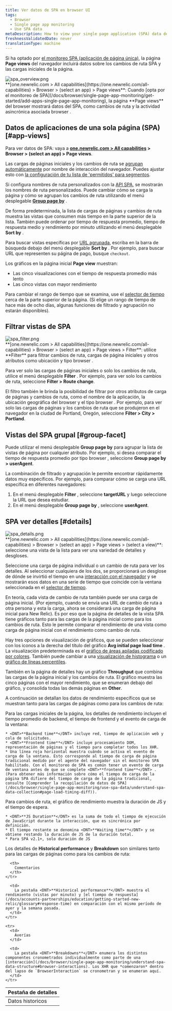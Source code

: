```yaml
---
title: Ver datos de SPA en browser UI
tags:
  - Browser
  - Single page app monitoring
  - Use SPA data
metaDescription: How to view your single page application (SPA) data details in browser.
freshnessValidatedDate: never
translationType: machine
---
```


Si ha optado por [el monitoreo SPA (aplicación de página única)](/docs/browser/single-page-app-monitoring/get-started/welcome-single-page-app-monitoring), la página <DNT>**Page views**</DNT> del navegador incluirá datos sobre los cambios de ruta SPA y las cargas iniciales de la página.

<img title="spa_overview.png" alt="spa_overview.png" src="/images/browser_screenshot-full_spa-pageviews.webp" />

<figcaption>
  <DNT>**[one.newrelic.com &gt; All capabilities](https://one.newrelic.com/all-capabilities) &gt; Browser &gt; (select an app) &gt; Page views**</DNT>: Cuando [opta por el monitoreo de SPA](/docs/browser/single-page-app-monitoring/get-started/add-apps-single-page-app-monitoring), la página <DNT>**Page views**</DNT> del browser mostrará datos del SPA, como cambios de ruta y la actividad asincrónica asociada browser .
</figcaption>

## Datos de aplicaciones de una sola página (SPA) [#app-views]

Para ver datos de SPA: vaya a <DNT>**[one.newrelic.com &gt; All capabilities](https://one.newrelic.com/all-capabilities) &gt; Browser &gt; (select an app) &gt; Page views**</DNT>.

Las cargas de páginas iniciales y los cambios de ruta se [agrupan automáticamente](/docs/browser/new-relic-browser/configuration/group-browser-metrics-urls#hierarchy) por nombre de interacción del navegador. Puedes ajustar esto con [la configuración de tu lista de &apos;permitidos&apos; para segmentos](/docs/browser/new-relic-browser/installation-configuration/url-whitelists-grouping-browser-metrics).

Si configura nombres de ruta personalizados con la [API SPA](/docs/browser/new-relic-browser/browser-agent-spa-api), se mostrarán los nombres de ruta personalizados. Puede cambiar cómo se carga la página y cómo se agrupan los cambios de ruta utilizando el menú desplegable [<DNT>**Group page by**</DNT>](/docs/browser/single-page-app-monitoring/use-spa-data/view-spa-data-new-relic-browser#group-facet) .

De forma predeterminada, la lista de cargas de páginas y cambios de ruta muestra las vistas que consumen más tiempo en la parte superior de la lista. También puede ordenar por tiempo de respuesta promedio, tiempo de respuesta medio y rendimiento por minuto utilizando el menú desplegable <DNT>**Sort by**</DNT> .

Para buscar vistas específicas por [URL agrupada](/docs/browser/new-relic-browser/configuration/group-browser-metrics-urls#hierarchy), escriba en la barra de búsqueda debajo del menú desplegable <DNT>**Sort by**</DNT> . Por ejemplo, para buscar URL que representen su página de pago, busque `checkout`.

Los gráficos en la página inicial <DNT>**Page view**</DNT> muestran:

* Las cinco visualizaciones con el tiempo de respuesta promedio más lento
* Las cinco vistas con mayor rendimiento

Para cambiar el rango de tiempo que se examina, use el [selector de tiempo](/docs/query-your-data/explore-query-data/dashboards/manage-your-dashboard/#dash-time-picker) cerca de la parte superior de la página. (Si elige un rango de tiempo de hace más de ocho días, algunas funciones de filtrado y agrupación no estarán disponibles).

## Filtrar vistas de SPA

<img title="spa_filter.png" alt="spa_filter.png" src="/images/browser_screenshot-full_spa-filters.webp" />

<figcaption>
  <DNT>**[one.newrelic.com &gt; All capabilities](https://one.newrelic.com/all-capabilities) &gt; Browser &gt; (select an app) &gt; Page views &gt; Filter**</DNT>: utilice <DNT>**Filter**</DNT> para filtrar cambios de ruta, cargas de página iniciales y otros atributos como ubicación y tipo browser .
</figcaption>

Para ver solo las cargas de páginas iniciales o solo los cambios de ruta, utilice el menú desplegable <DNT>**Filter**</DNT> . Por ejemplo, para ver solo los cambios de ruta, seleccione <DNT>**Filter &gt; Route change**</DNT>.

El filtro también le brinda la posibilidad de filtrar por otros atributos de carga de páginas y cambios de ruta, como el nombre de la aplicación, la ubicación geográfica del browser y el tipo browser . Por ejemplo, para ver solo las cargas de páginas y los cambios de ruta que se produjeron en el navegador en la ciudad de Portland, Oregón, seleccione <DNT>**Filter &gt; City &gt; Portland**</DNT>.

## Vistas del SPA grupal [#group-facet]

Puede utilizar el menú desplegable <DNT>**Group page by**</DNT> para agrupar la lista de vistas de página por cualquier atributo. Por ejemplo, si desea comparar el tiempo de respuesta promedio por tipo browser , seleccione <DNT>**Group page by &gt; userAgent**</DNT>.

La combinación de filtrado y agrupación le permite encontrar rápidamente datos muy específicos. Por ejemplo, para comparar cómo se carga una URL específica en diferentes navegadores:

1. En el menú desplegable <DNT>**Filter**</DNT> , seleccione <DNT>**targetURL**</DNT> y luego seleccione la URL que desea estudiar.
2. En el menú desplegable <DNT>**Group page by**</DNT> , seleccione <DNT>**userAgent**</DNT>.

## SPA ver detalles [#details]

<img title="spa_details.png" alt="spa_details.png" src="/images/browser_screenshot-full_pageview-details.webp" />

<figcaption>
  <DNT>**[one.newrelic.com &gt; All capabilities](https://one.newrelic.com/all-capabilities) &gt; Browser &gt; (select an app) &gt; Page views &gt; (select a view)**</DNT>: seleccione una vista de la lista para ver una variedad de detalles y desgloses.
</figcaption>

Seleccione una carga de página individual o un cambio de ruta para ver los detalles. Al seleccionar cualquiera de los dos, se proporcionará un desglose de dónde se invirtió el tiempo en una [interacción con el navegador](/docs/browser/single-page-app-monitoring/understand-spa-data-structure#browser-interactions) y se mostrarán esos datos en una serie de tiempo que coincide con la ventana seleccionada en el [selector de tiempo](/docs/query-your-data/explore-query-data/dashboards/manage-your-dashboard/#dash-time-picker).

En teoría, cada vista de cambio de ruta también puede ser una carga de página inicial. (Por ejemplo, cuando se envía una URL de cambio de ruta a otra persona y esta la carga, ahora se considerará una carga de página inicial para New Relic). Es por eso que la página de detalles de la vista SPA tiene gráficos tanto para las cargas de la página inicial como para los cambios de ruta. Esto le permite comparar el rendimiento de una vista como carga de página inicial con el rendimiento como cambio de ruta.

Hay tres opciones de visualización de gráficos, que se pueden seleccionar con los iconos a la derecha del título del gráfico <DNT>**Avg initial page load time**</DNT> . La visualización predeterminada es el [gráfico de áreas apiladas codificado por colores](/docs/apm/new-relic-apm/ui-functions/standard-dashboard-features). También puede cambiar a una [visualización de histograma](/docs/apm/applications-menu/features/histograms-viewing-data-distribution) o un [gráfico de líneas percentiles](/docs/apm/applications-menu/features/percentiles-comparing-ranked-data).

También en la página de detalles hay un gráfico <DNT>**Throughput**</DNT> que combina las cargas de la página inicial y los cambios de ruta. El gráfico muestra las cinco páginas con el mayor rendimiento, que se enumeran debajo del gráfico, y consolida todas las demás páginas en <DNT>**Other**</DNT>.

A continuación se detallan los datos de rendimiento específicos que se muestran tanto para las cargas de páginas como para los cambios de ruta:

<CollapserGroup>
  <Collapser id="page-load" title="Detalles de rendimiento de carga de la página inicial">
    Para las cargas iniciales de la página, los detalles de rendimiento incluyen el tiempo promedio de backend, el tiempo de frontend y el evento de carga de la ventana:

    * <DNT>**Backend time**</DNT> incluye red, tiempo de aplicación web y cola de solicitudes.
    * <DNT>**Frontend time**</DNT> incluye procesamiento DOM, representación de páginas y el tiempo para completar todos los XHR.
    * Una línea roja horizontal muestra cuándo se activa el evento de carga de la ventana. Esto corresponde al tiempo de carga de página tradicional medido por el agente del navegador sin el monitoreo SPA habilitado. Con el monitoreo de SPA es común tener un evento de carga de ventana antes de que se complete <DNT>**frontend time**</DNT> . (Para obtener más información sobre cómo el tiempo de carga de la página SPA difiere del tiempo de carga de la página tradicional, consulte [Comprender la recopilación de datos de SPA](/docs/browser/single-page-app-monitoring/use-spa-data/understand-spa-data-collection#page-load-timing-diff)).
  </Collapser>

  <Collapser id="route-change" title="Detalles de rendimiento del cambio de ruta">
    Para cambios de ruta, el gráfico de rendimiento muestra la duración de JS y el tiempo de espera.

    * <DNT>**JS Duration**</DNT> es la suma de todo el tiempo de ejecución de JavaScript durante la interacción, que es sincrónica por definición.
    * El tiempo restante se denomina <DNT>**Waiting time**</DNT> y se obtiene restando la duración de JS de la duración total.
    * Para SPA v2.1+, solo duración de JS
  </Collapser>
</CollapserGroup>

Los detalles de <DNT>**Historical performance**</DNT> y <DNT>**Breakdown**</DNT> son similares tanto para las cargas de páginas como para los cambios de ruta:

<table>
  <thead>
    <tr>
      <th style={{ width: "150px" }}>
        Pestaña de detalles
      </th>

      <th>
        Comentarios
      </th>
    </tr>
  </thead>

  <tbody>
    <tr>
      <td>
        Datos historicos
      </td>

      <td>
        La pestaña <DNT>**Historical performance**</DNT> muestra el rendimiento (vistas por minuto) y [el tiempo de respuesta](/docs/accounts-partnerships/education/getting-started-new-relic/glossary#response-time) en comparación con el mismo período de ayer y la semana pasada.
      </td>
    </tr>

    <tr>
      <td>
        Averías
      </td>

      <td>
        La pestaña <DNT>**Breakdowns**</DNT> enumera los distintos componentes cronometrados individualmente como parte de una [interacción](/docs/browser/single-page-app-monitoring/understand-spa-data-structure#browser-interactions). Los XHR que *comenzaron* dentro del lapso de `BrowserInteraction` se cronometran y se enumeran aquí.
      </td>
    </tr>
  </tbody>
</table>